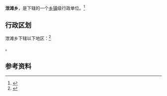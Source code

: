 {{中国乡级行政区|42/05/27/202/000}}

'''泄滩乡'''，是{{PRC admin/fullname|42/05/27/202/000|3}}下辖的一个[[乡镇|乡镇]]级行政单位。<ref>{{PRC admin/ref sgc|{{PRC admin/parent|42/05/27/202/000}}}}</ref>

== 行政区划 ==

泄滩乡下辖以下地区：<ref>{{PRC admin/ref sgc|42/05/27/202/000}}</ref>

{{PRC admin/children|42/05/27/202/000}}。

== 参考资料 ==

{{reflist}}

{{行政区划小作品}}
{{PRC admin/navcat|42/05/27/202/000}}